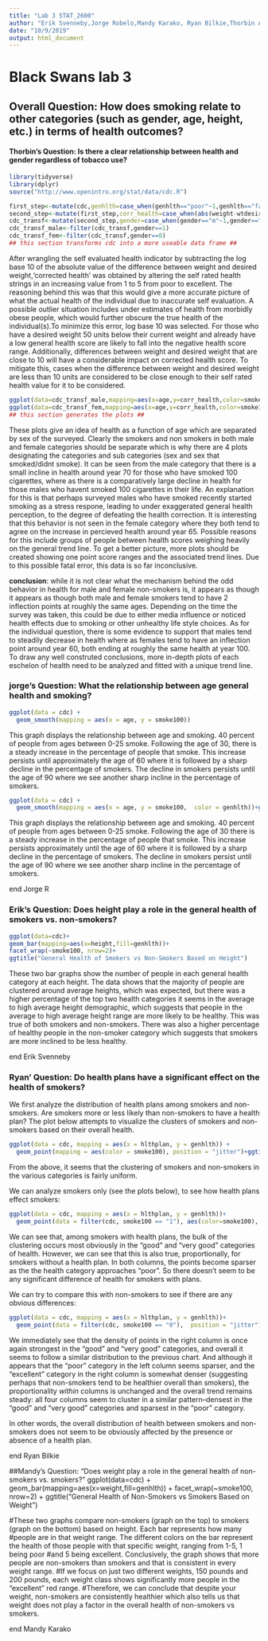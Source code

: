 ```yaml
---
title: "Lab 3 STAT_2600"
author: "Erik Svenneby,Jorge Robelo,Mandy Karako, Ryan Bilkie,Thorbin Atwell-Donaghey"
date: "10/9/2019"
output: html_document
---
```

# Black Swans lab 3
## Overall Question: How does smoking relate to other categories (such as gender, age, height, etc.) in terms of health outcomes?


#### Thorbin's Question: Is there a clear relationship between health and gender regardless of tobacco use? 
```r
library(tidyverse)
library(dplyr)
source("http://www.openintro.org/stat/data/cdc.R")
```
```r
first_step<-mutate(cdc,genhlth=case_when(genhlth=="poor"~1,genhlth=="fair"~2,genhlth=="good"~3,genhlth=="very good"~4,genhlth=="excellent"~5))
second_step<-mutate(first_step,corr_health=case_when(abs(weight-wtdesire)==0~genhlth,abs(weight-wtdesire)<=10~genhlth,abs(weight-wtdesire)>10~genhlth-log(abs(weight-wtdesire),10)))
cdc_transf<-mutate(second_step,gender=case_when(gender=="m"~1,gender=="f"~0),smoke100=case_when(smoke100==TRUE~"100 cig.club",smoke100==0~"non-smoker"))
cdc_transf_male<-filter(cdc_transf,gender==1)
cdc_transf_fem<-filter(cdc_transf,gender==0)
## this section transforms cdc into a more useable data frame ##
```

After wrangling the self evaluated health indicator by subtracting the log base 10 of the absolute value of the difference between weight and desired weight,'corrected health' was obtained by altering the self rated health strings in an increasing value from 1 to 5 from poor to excellent. The reasoning behind this was that this would give a more accurate picture of what the actual health of the individual due to inaccurate self evaluation. A possible outlier situation includes under estimates of health from morbidly obese people, which would further obscure the true health of the individual(s).To minimize this error, log base 10 was selected. For those who have a desired weight 50 units below their current weight and already have a low general health score are likely to fall into the negative health score range. Additionally, differences between weight and desired weight that are close to 10 will have a considerable impact on corrected health score. To mitigate this, cases when the difference between weight and desired weight are less than 10 units are considered to be close enough to their self rated health value for it to be considered.

```r
ggplot(data=cdc_transf_male,mapping=aes(x=age,y=corr_health,color=smoke100))+geom_point()+geom_smooth(color="black")+facet_wrap(~smoke100)+ggtitle("A plot comparing male smokers to male non-smokers")+labs(y="Corrected health value",x= "age (years)")+theme(legend.title=element_blank())
ggplot(data=cdc_transf_fem,mapping=aes(x=age,y=corr_health,color=smoke100))+geom_point()+geom_smooth(color="black")+facet_wrap(~smoke100)+ggtitle("A plot comparing female smokers to female non-smokers")+labs(y="Corrected health value",x= "age (years)")+theme(legend.title=element_blank())
## this section generates the plots ##
```

  These plots give an idea of health as a function of age which are separated by sex of the surveyed. Clearly the smokers and non smokers in both male and female categories should be separate which is why there are 4 plots designating the categories and sub categories (sex and sex that smoked/didnt smoke).
It can be seen from the male category that there is a small incline in health around year 70 for those who have smoked 100 cigarettes, where as there is a comparatively large decline in health for those males who havent smoked 100 cigarettes in their life. An explanation for this is that perhaps surveyed males who have smoked recently started smoking as a stress respone, leading to under exaggerated general health perception, to the degree of defeating the health correction. It is interesting that this behavior is not seen in the female category where they both tend to agree on the increase in percieved health around year 65. Possible reasons for this include groups of people between health scores weighing heavily on the general trend line. To get a better picture, more plots should be created showing one point score ranges and the associated trend lines. Due to this possible fatal error, this data is so far inconclusive.

__conclusion__: while it is not clear what the mechanism behind the odd behavior in health for male and female non-smokers is, it appears as though it appears as though both male and female smokers tend to have 2 inflection points at roughly the same ages. Depending on the time the survey was taken, this could be due to either media influence or noticed health effects due to smoking or other unhealthy life style choices. As for the individual question, there is some evidence to support that males tend to steadily decrease in health where as females tend to have an inflection point around year 60, both ending at roughly the same health at year 100. To draw any well construted conclusions, more in-depth plots of each eschelon of health need to be analyzed and fitted with a unique trend line.

### jorge's Question: What the relationship between age general health and smoking?
```r
ggplot(data = cdc) + 
  geom_smooth(mapping = aes(x = age, y = smoke100))
```
This graph displays the relationship between age and smoking. 40 percent of people from ages between 0-25 smoke. 
Following the age of 30, there is a steady increase in the percentage of people that smoke. 
This increase persists until approximately the age of 60 where it is followed by a sharp decline in the percentage of smokers. 
The decline in smokers persists until the age of 90 where we see another sharp incline in the percentage of smokers. 

```r
ggplot(data = cdc) + 
  geom_smooth(mapping = aes(x = age, y = smoke100,  color = genhlth))+ggtitle("my graph 1 ")
```
This graph displays the relationship between age and smoking. 40 percent of people from ages between 0-25 smoke. 
Following the age of 30 there is a steady increase in the percentage of people that smoke. 
This increase persists approximately until the age of 60 where it is followed by a sharp decline in the percentage of smokers. 
The decline in smokers persist until the age of 90 where we see another sharp incline in the percentage of smokers. 

end Jorge R

### Erik's Question: Does height play a role in the general health of smokers vs. non-smokers?
```r
ggplot(data=cdc)+
geom_bar(mapping=aes(x=height,fill=genhlth))+
facet_wrap(~smoke100, nrow=2)+
ggtitle("General Health of Smokers vs Non-Smokers Based on Height")
```

These two bar graphs show the number of people in each general health category at each height. The data shows that the majority of 
people are clustered around average heights, which was expected, but there was a higher percentage of the top two health categories it 
seems in the average to high average height demographic, which suggests that people in the average to high average height range are 
more likely to be healthy. This was true of both smokers and non-smokers. There was also a higher percentage of healthy people in the 
non-smoker category which suggests that smokers are more inclined to be less healthy. 

end Erik Svenneby


### Ryan' Question: Do health plans have a significant effect on the health of smokers?


We first analyze the distribution of health plans among smokers and non-smokers. Are smokers more or less likely than non-smokers to have a health plan? The plot below attempts to visualize the clusters of smokers and non-smokers based on their overall health.


```r
ggplot(data = cdc, mapping = aes(x = hlthplan, y = genhlth)) +
  geom_point(mapping = aes(color = smoke100), position = "jitter")+ggtitle("Smokers and Non-Smokers")
```


From the above, it seems that the clustering of smokers and non-smokers in the various categories is fairly uniform. 

We can analyze smokers only (see the plots below), to see how health plans effect smokers:


```r
ggplot(data = cdc, mapping = aes(x = hlthplan, y = genhlth))+
  geom_point(data = filter(cdc, smoke100 == "1"), aes(color=smoke100),  position = "jitter", show.legend = FALSE)+ggtitle("Smokers Only")
```


We can see that, among smokers with health plans, the bulk of the clustering occurs most obviously in the "good" and "very good" categories of health. However, we can see that this is also true, proportionally, for smokers without a health plan. In both columns, the points become sparser as the the health category approaches "poor". So there doesn't seem to be any significant difference of health for smokers with plans.  

We can try to compare this with non-smokers to see if there are any obvious differences:

```r
ggplot(data = cdc, mapping = aes(x = hlthplan, y = genhlth))+
  geom_point(data = filter(cdc, smoke100 == "0"),  position = "jitter")+ggtitle("Non-Smokers Only")
```



We immediately see that the density of points in the right column is once again strongest in the "good" and "very good" categories, and overall it seems to follow a similar distribution to the previous chart. And although it appears that the "poor" category in the left column seems sparser, and the "excellent" category in the right column is somewhat denser (suggesting perhaps that non-smokers tend to be healthier overall than smokers), the proportionality *within* columns is unchanged and the overall trend remains steady: all four columns seem to cluster in a similar pattern--densest in the "good" and "very good" categories and sparsest in the "poor" category.

In other words, the overall distribution of health between smokers and non-smokers does not seem to be obviously affected by the presence or absence of a health plan.

end Ryan Bilkie


##Mandy's Question: "Does weight play a role in the general health of non-smokers vs. smokers?"
ggplot(data=cdc) + 
  geom_bar(mapping=aes(x=weight,fill=genhlth)) +
  facet_wrap(~smoke100, nrow=2) +
  ggtitle("General Health of Non-Smokers vs Smokers Based on Weight")

  #These two graphs compare non-smokers (graph on the top) to smokers (graph on the bottom) based on height. Each bar represents how many 
  #people are in that weight range. The different colors on the bar represent the health of those people with that specific weight, ranging from 1-5, 1 being poor
  #and 5 being excellent. Conclusively, the graph shows that more people are non-smokers than smokers and that is consistent in every weight range. 
  #If we focus on just two different weights, 150 pounds and 200 pounds, each weight class shows significantly more people in the "excellent" red range. 
  #Therefore, we can conclude that despite your weight, non-smokers are consistently healthier which also tells us that weight does not play a factor in the overall health of non-smokers vs smokers. 

  end Mandy Karako 
